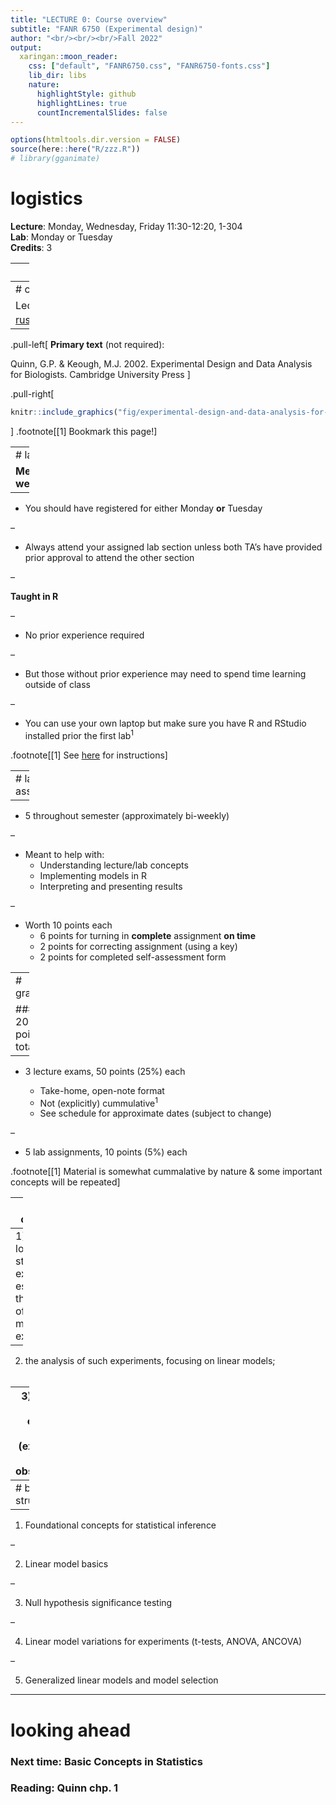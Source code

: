 ```yaml
---
title: "LECTURE 0: Course overview"
subtitle: "FANR 6750 (Experimental design)"
author: "<br/><br/><br/>Fall 2022"
output:
  xaringan::moon_reader:
    css: ["default", "FANR6750.css", "FANR6750-fonts.css"]
    lib_dir: libs
    nature:
      highlightStyle: github
      highlightLines: true
      countIncrementalSlides: false
---
```


```r
options(htmltools.dir.version = FALSE)
source(here::here("R/zzz.R"))
# library(gganimate)
```

# logistics

**Lecture**: Monday, Wednesday, Friday 11:30-12:20, 1-304  
**Lab**: Monday or Tuesday  
**Credits**: 3  

---
# instructors

#### Dr. Clark Rushing  
[clark.rushing@uga.edu](clark.rushing@uga.edu)   
**Office**: 3-409  
**Office hours**: Monday and Wednesday 1:00-2:30 (or by appointment)

#### Michael Baker  
[michael.baker2@uga.edu](michael.baker2@uga.edu)  
**Office**: 1-102A  
**Office hours**: W 9:30-11:00 or by appointment  
  
#### Nancy Raginski  
[nancy.raginski@uga.edu](nancy.raginski@uga.edu)  
**Office**: 3-402  
**Office hours**: Th 10-11:30 or by appointment

---
# course schedule and materials

Lectures and labs: [rushinglab.github.io/FANR6750](https://rushinglab.github.io/FANR6750)<sup>1</sup>

--

.pull-left[
**Primary text** (not required):

Quinn, G.P. & Keough, M.J. 2002. Experimental Design and Data Analysis for Biologists. Cambridge University Press
]

.pull-right[
```r
knitr::include_graphics("fig/experimental-design-and-data-analysis-for-biologists-1.jpg")
```
]
.footnote[[1] Bookmark this page!]

---
# labs

**Meet weekly**

--

- You should have registered for either Monday **or** Tuesday

--

- Always attend your assigned lab section unless both TA's have provided prior approval to attend the other section

--

**Taught in R**

--

- No prior experience required

--

- But those without prior experience may need to spend time learning outside of class

--

- You can use your own laptop but make sure you have R and RStudio installed prior the first lab<sup>1</sup>



.footnote[[1] See [here](https://rushinglab.github.io/FANR6750/articles/syllabus.html#course-resources-1) for instructions]

---
# lab assignments

--

- 5 throughout semester (approximately bi-weekly)

--

- Meant to help with:
    + Understanding lecture/lab concepts
    + Implementing models in R
    + Interpreting and presenting results
    
--

- Worth 10 points each
    + 6 points for turning in **complete** assignment **on time**
    + 2 points for correcting assignment (using a key)
    + 2 points for completed self-assessment form

---
# grading

#### 200 points total

--

- 3 lecture exams, 50 points (25%) each

    + Take-home, open-note format
    + Not (explicitly) cummulative<sup>1</sup>
    + See schedule for approximate dates (subject to change)

--

- 5 lab assignments, 10 points (5%) each

.footnote[[1] Material is somewhat cummalative by nature & some important concepts will be repeated]  

---
# course objectives

**To understand:**  
<br/>

--
1) the logical structure of experiments, especially the design of manipulative experiments;  
<br/>

--
2) the analysis of such experiments, focusing on linear models;  
<br/>

--
3) the use of models in ecological studies (experimental and observational);  
<br/>


---
# basic structure

--

1) Foundational concepts for statistical inference

--

2) Linear model basics

--

3) Null hypothesis significance testing

--

4) Linear model variations for experiments (t-tests, ANOVA, ANCOVA)

--

5) Generalized linear models and model selection

---
# looking ahead

### Next time: Basic Concepts in Statistics

### Reading: Quinn chp. 1

